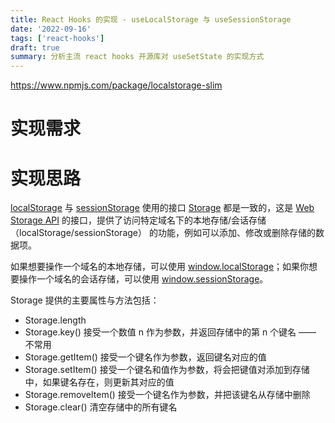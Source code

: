 ```yaml
---
title: React Hooks 的实现 - useLocalStorage 与 useSessionStorage
date: '2022-09-16'
tags: ['react-hooks']
draft: true
summary: 分析主流 react hooks 开源库对 useSetState 的实现方式
---
```


https://www.npmjs.com/package/localstorage-slim

# 实现需求

# 实现思路

[localStorage][1-1] 与 [sessionStorage][1-2] 使用的接口 [Storage][1-3] 都是一致的，这是 [Web Storage API][1-4] 的接口，提供了访问特定域名下的本地存储/会话存储（localStorage/sessionStorage） 的功能，例如可以添加、修改或删除存储的数据项。

如果想要操作一个域名的本地存储，可以使用 [window.localStorage][1-2]；如果你想要操作一个域名的会话存储，可以使用 [window.sessionStorage][1-2]。

Storage 提供的主要属性与方法包括：

- Storage.length
- Storage.key() 接受一个数值 n 作为参数，并返回存储中的第 n 个键名 —— 不常用
- Storage.getItem() 接受一个键名作为参数，返回键名对应的值
- Storage.setItem() 接受一个键名和值作为参数，将会把键值对添加到存储中，如果键名存在，则更新其对应的值
- Storage.removeItem() 接受一个键名作为参数，并把该键名从存储中删除
- Storage.clear() 清空存储中的所有键名

[1-1]: https://developer.mozilla.org/en-US/docs/Web/API/Window/localStorage
[1-2]: https://developer.mozilla.org/en-US/docs/Web/API/Window/sessionStorage
[1-3]: https://developer.mozilla.org/en-US/docs/Web/API/Storage
[1-4]: https://developer.mozilla.org/en-US/docs/Web/API/Web_Storage_API
